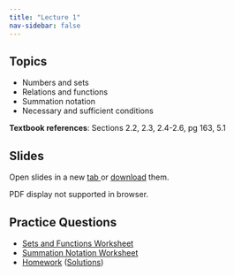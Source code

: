 ```yaml
---
title: "Lecture 1"
nav-sidebar: false
---
```


## Topics 
- Numbers and sets
- Relations and functions
- Summation notation
- Necessary and sufficient conditions
  
**Textbook references**: Sections 2.2, 2.3, 2.4-2.6, pg 163, 5.1

## Slides 

Open slides in a new <a href="Slides1.pdf" target="_blank"> tab </a> or 
<a href="Slides1.pdf" download="Slides1">download</a> them.

<object class="slide-deck" data="Slides1.pdf" type="application/pdf" style="width:80%; height:450px;">PDF display not supported in browser.
</object>

## Practice Questions
- [Sets and Functions Worksheet](Handout-Sets-and-Functions.pdf)
- [Summation Notation Worksheet](Handout-Summation-Notation.pdf)
- [Homework](homework1.pdf) ([Solutions](homework1_solutions.pdf))
